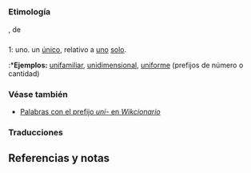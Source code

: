 == {{lengua|es}} ==
{{pron-graf|fone=ˈu.ni|p=unir|palt=uní}}

=== Etimología ===
{{etimología|la|uni-}}, de {{l+|la|unus|glosa=uno}}

=== {{prefijo|es}} ===

;1: {{impropia|{{plm|elemento compositivo}} que significa}} uno. un [[único]], relativo a [[uno]] [[solo]].
:*'''Ejemplos:''' [[unifamiliar]], [[unidimensional]], [[uniforme]]
{{sinónimo|mono-|nota1=griego}}
{{antónimo|multi-|pluri-|poli-|nota3=griego}}
{{relacionado|bi-|di-|tri-|cuatri-|cuadri-|tetra-|quinque-|penta-|hexa-|hepta-|octa-|octo-|nona-|deca-}} (prefijos de número o cantidad)

=== Véase también ===
* [[:Categoría:ES:Palabras con el prefijo uni-|Palabras con el prefijo ''uni-'' en ''Wikcionario'']]
{{w|Prefijos del español}}

=== Traducciones ===
{{trad afijo|pre}}
{{trad-arriba}}
{{t+|en|1|uni-}}
{{trad-centro}}
{{t+|it|1|uni-}}
{{trad-abajo}}

== Referencias y notas ==
<references />

